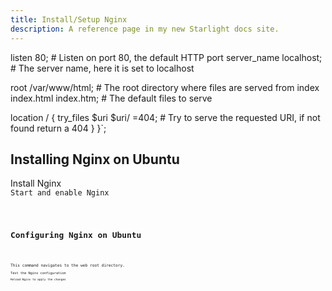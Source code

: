 ```yaml
---
title: Install/Setup Nginx
description: A reference page in my new Starlight docs site.
---
```


  listen 80;  # Listen on port 80, the default HTTP port
  server_name localhost;  # The server name, here it is set to localhost

  root /var/www/html;  # The root directory where files are served from
  index index.html index.htm;  # The default files to serve

  location / {
    try_files $uri $uri/ =404;  # Try to serve the requested URI, if not found return a 404
  }
}`;

## Installing Nginx on Ubuntu
Install Nginx
<Code code="sudo apt-get install nginx" lang="bash" />
Start and enable Nginx
<Code code="sudo systemctl start nginx" lang="bash" />
<Code code="sudo systemctl enable nginx" lang="bash" />
## Configuring Nginx on Ubuntu
<Code code="sudo code /etc/nginx/sites-available/default" lang="bash" />
<Code code={exampleCode} lang="text" />
This command navigates to the web root directory.
<Code code="cd /var/www/html" lang="bash" />
Test the Nginx configuration
<Code code="sudo nginx -t" lang="bash" />
Reload Nginx to apply the changes
<Code code="sudo systemctl reload nginx" lang="bash" />
